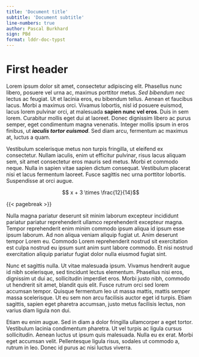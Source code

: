 ```yaml
---
title: 'Document title'
subtitle: 'Document subtitle'
line-numbers: true
author: Pascal Burkhard
sign: PBd
format: lddr-doc-typst
---
```


# First header

Lorem ipsum dolor sit amet, consectetur adipiscing elit. Phasellus nunc libero, posuere vel urna ac, maximus porttitor metus. *Sed bibendum nec* lectus ac feugiat. Ut et lacinia eros, eu bibendum tellus. Aenean et faucibus lacus. Morbi a maximus orci. Vivamus lobortis, nisl id posuere euismod, lacus lorem pulvinar orci, at malesuada **sapien nunc vel eros**. Duis in sem lorem. Curabitur mollis eget dui at laoreet. Donec dignissim libero ac purus semper, eget condimentum magna venenatis. Integer mollis ipsum in eros finibus, ut ***iaculis tortor euismod***. Sed diam arcu, fermentum ac maximus at, luctus a quam.

Vestibulum scelerisque metus non turpis fringilla, ut eleifend ex consectetur. Nullam iaculis, enim ut efficitur pulvinar, risus lacus aliquam sem, sit amet consectetur eros mauris sed metus. Morbi et commodo neque. Nulla in sapien vitae sapien dictum consequat. Vestibulum placerat nisi et lacus fermentum laoreet. Fusce sagittis nec urna porttitor lobortis. Suspendisse at orci augue.

$$ x + 3 \times \frac{12}{14}$$

{{< pagebreak >}}

:::callout-note
Nulla magna pariatur deserunt sit minim laborum excepteur incididunt pariatur pariatur reprehenderit ullamco reprehenderit excepteur magna. Tempor reprehenderit enim minim commodo ipsum aliqua id ipsum esse ipsum laborum. Ad non aliqua veniam aliquip fugiat ut. Anim deserunt tempor Lorem eu. Commodo Lorem reprehenderit nostrud sit exercitation est culpa nostrud eu ipsum sunt anim sunt labore commodo. Et nisi nostrud exercitation aliquip pariatur fugiat dolor nulla eiusmod fugiat sint.
:::

Nunc et sagittis nulla. Ut vitae malesuada ipsum. Vivamus hendrerit augue id nibh scelerisque, sed tincidunt lectus elementum. Phasellus nisi eros, dignissim ut dui ac, sollicitudin imperdiet eros. Morbi justo nibh, commodo ut hendrerit sit amet, blandit quis elit. Fusce rutrum orci sed lorem accumsan tempor. Quisque fermentum leo ut massa mattis, mattis semper massa scelerisque. Ut eu sem non arcu facilisis auctor eget id turpis. Etiam sagittis, sapien eget pharetra accumsan, justo metus facilisis lectus, non varius diam ligula non dui.

Etiam eu enim augue. Sed in diam a dolor fringilla ullamcorper a eget tortor. Vestibulum lacinia condimentum pharetra. Ut vel turpis ac ligula cursus sollicitudin. Aenean luctus ut ipsum quis malesuada. Nulla eu ex erat. Morbi eget accumsan velit. Pellentesque ligula risus, sodales ut commodo a, rutrum in leo. Donec id purus ac nisi luctus viverra.